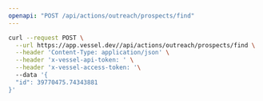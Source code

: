 ```yaml
---
openapi: "POST /api/actions/outreach/prospects/find"
---
```


<RequestExample>

```bash Request
curl --request POST \
  --url https://app.vessel.dev//api/actions/outreach/prospects/find \
  --header 'Content-Type: application/json' \
  --header 'x-vessel-api-token: ' \
  --header 'x-vessel-access-token: '\ 
  --data '{
  "id": 39770475.74343881
}'
```

</RequestExample>


      